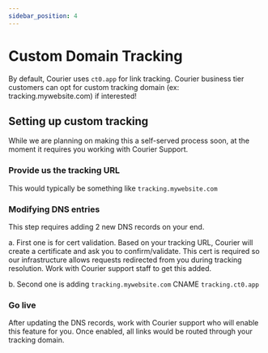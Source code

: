 ```yaml
---
sidebar_position: 4
---
```


# Custom Domain Tracking

By default, Courier uses `ct0.app` for link tracking. Courier business tier customers can opt for custom tracking domain (ex: tracking.mywebsite.com) if interested!

## Setting up custom tracking

While we are planning on making this a self-served process soon, at the moment it requires you working with Courier Support.

### Provide us the tracking URL

This would typically be something like `tracking.mywebsite.com`

### Modifying DNS entries

This step requires adding 2 new DNS records on your end.

a. First one is for cert validation. Based on your tracking URL, Courier will create a certificate and ask you to confirm/validate.
This cert is required so our infrastructure allows requests redirected from you during tracking resolution. Work with Courier support staff to get this added.

b. Second one is adding `tracking.mywebsite.com` CNAME `tracking.ct0.app`

### Go live

After updating the DNS records, work with Courier support who will enable this feature for you. Once enabled, all links would be routed through your tracking domain.

